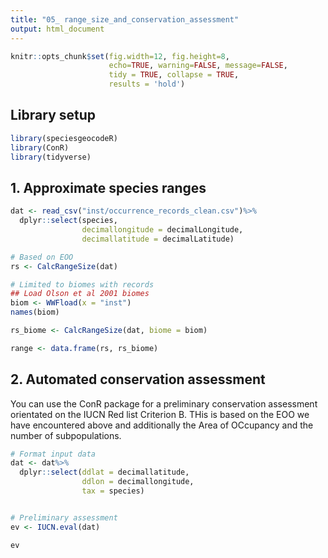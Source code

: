 ```yaml
---
title: "05_ range_size_and_conservation_assessment"
output: html_document
---
```


```r
knitr::opts_chunk$set(fig.width=12, fig.height=8, 
                      echo=TRUE, warning=FALSE, message=FALSE,
                      tidy = TRUE, collapse = TRUE,
                      results = 'hold')
```

## Library setup
```r
library(speciesgeocodeR)
library(ConR)
library(tidyverse)
```


## 1. Approximate species ranges

```r
dat <- read_csv("inst/occurrence_records_clean.csv")%>%
  dplyr::select(species, 
                decimallongitude = decimalLongitude,
                decimallatitude = decimalLatitude)

# Based on EOO
rs <- CalcRangeSize(dat)

# Limited to biomes with records
## Load Olson et al 2001 biomes
biom <- WWFload(x = "inst")
names(biom)

rs_biome <- CalcRangeSize(dat, biome = biom)

range <- data.frame(rs, rs_biome)

```

## 2. Automated conservation assessment 
You can use the ConR package for a preliminary conservation assessment orientated on the IUCN Red list Criterion B. THis is based on the EOO we have encountered above and additionally the Area of OCcupancy and the number of subpopulations.

```r
# Format input data
dat <- dat%>%
  dplyr::select(ddlat = decimallatitude,
                ddlon = decimallongitude, 
                tax = species)


# Preliminary assessment
ev <- IUCN.eval(dat)

ev
```
